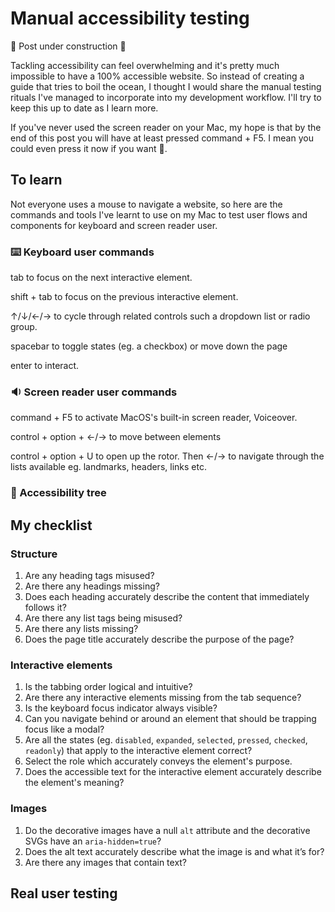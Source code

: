 
<Container>

# Manual accessibility testing

🚧 Post under construction 🚧

Tackling accessibility can feel overwhelming and it's pretty much impossible to have a 100% accessible website. So instead of creating a guide that tries to boil the ocean, I thought I would share the manual testing rituals I've managed to incorporate into my development workflow. I'll try to keep this up to date as I learn more.

If you've never used the screen reader on your Mac, my hope is that by the end of this post you will have at least pressed <Key>command</Key> + <Key>F5</Key>. I mean you could even press it now if you want 🤷.

## To learn

Not everyone uses a mouse to navigate a website, so here are the commands and tools I've learnt to use on my Mac to test user flows and components for keyboard and screen reader user.

### ⌨️ Keyboard user commands

<Key>tab</Key> to focus on the next interactive element.

<Key>shift</Key> + <Key>tab</Key> to focus on the previous interactive element.

<Key>↑</Key>/<Key>↓</Key>/<Key>←</Key>/<Key>→</Key> to cycle through related controls
such a dropdown list or radio group.

<Key>spacebar</Key> to toggle states (eg. a checkbox) or move down the page

<Key>enter</Key> to interact.

### 🔉 Screen reader user commands

<Key>command</Key> + <Key>F5</Key> to activate MacOS's built-in screen reader, Voiceover.

<Key>control</Key> + <Key>option</Key> + <Key>←</Key>/<Key>→</Key> to move between
elements

<Key>control</Key> + <Key>option</Key> + <Key>U</Key> to open up the rotor. Then
<Key>←</Key>/<Key>→</Key> to navigate through the lists available eg. landmarks,
headers, links etc.

### 🌳 Accessibility tree

## My checklist

### Structure

1. Are any heading tags misused?
2. Are there any headings missing?
3. Does each heading accurately describe the content that immediately follows it?
4. Are there any list tags being misused?
5. Are there any lists missing?
6. Does the page title accurately describe the purpose of the page?

### Interactive elements

1. Is the tabbing order logical and intuitive?
2. Are there any interactive elements missing from the tab sequence?
3. Is the keyboard focus indicator always visible?
4. Can you navigate behind or around an element that should be trapping focus like a modal?
5. Are all the states (eg. `disabled`, `expanded`, `selected`, `pressed`, `checked`, `readonly`) that apply to the interactive element correct?
6. Select the role which accurately conveys the element's purpose.
7. Does the accessible text for the interactive element accurately describe the element's meaning?

### Images

1. Do the decorative images have a null `alt` attribute and the decorative SVGs have an `aria-hidden=true`?
2. Does the alt text accurately describe what the image is and what it’s for?
3. Are there any images that contain text?

## Real user testing

</Container>

